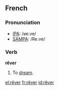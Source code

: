 ==French==

===Pronunciation===
*[[w:IPA|IPA]]: /ʁe.ve/
*[[w:SAMPA|SAMPA]]: /Re.ve/

===Verb===
'''rêver'''
# To [[dream]].

[[el:rêver]]
[[fr:rêver]]
[[id:rêver]]
